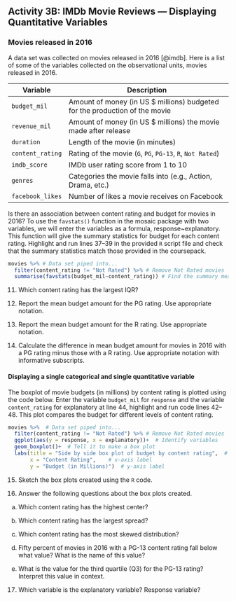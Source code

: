 ## Activity 3B:  IMDb Movie Reviews --- Displaying Quantitative Variables

### Movies released in 2016

A data set was collected on movies released in 2016 [@imdb].  Here is a list of some of the variables collected on the observational units, movies released in 2016.  

| **Variable** 	| **Description** |
|----	|-------------	|
| `budget_mil` | Amount of money (in US $ millions) budgeted for the production of the movie |
| `revenue_mil` | Amount of money (in US $ millions) the movie made after release|
| `duration` | Length of the movie (in minutes)|
| `content_rating` | Rating of the movie (`G`, `PG`, `PG-13`, `R`, `Not Rated`)|
| `imdb_score` | IMDb user rating score from 1 to 10 |
| `genres` | Categories the movie falls into (e.g., Action, Drama, etc.) |
| `facebook_likes` | Number of likes a movie receives on Facebook |

Is there an association between content rating and budget for movies in 2016?  To use the `favstats()` function in the mosaic package with two variables, we will enter the variables as a formula, response~explanatory.  This function will give the summary statistics for budget for each content rating.  Highlight and run lines 37--39 in the provided `R` script file and check that the summary statistics match those provided in the coursepack.

```r
movies %>% # Data set piped into...
  filter(content_rating != "Not Rated") %>% # Remove Not Rated movies
  summarise(favstats(budget_mil~content_rating)) # Find the summary measures for each content rating
```

11.  Which content rating has the largest IQR?

\vspace{0.8in}

12.  Report the mean budget amount for the PG rating.  Use appropriate notation.

\vspace{0.3in}

13.  Report the mean budget amount for the R rating.  Use appropriate notation.

\vspace{0.3in}

14. Calculate the difference in mean budget amount for movies in 2016 with a PG rating minus those with a R rating.  Use appropriate notation with informative subscripts.

\vspace{0.8in}

\newpage

#### Displaying a single categorical and single quantitative variable {-}

The boxplot of movie budgets (in millions) by content rating is plotted using
the code below.  Enter the variable `budget_mil` for `response` and the variable
`content_rating` for explanatory at line 44, highlight and run code lines
42--48. This plot compares the budget for different levels of content rating.

```r
movies %>%  # Data set piped into...
  filter(content_rating != "Not Rated") %>% # Remove Not Rated movies
  ggplot(aes(y = response, x = explanatory))+  # Identify variables
  geom_boxplot()+  # Tell it to make a box plot
  labs(title = "Side by side box plot of budget by content rating",  # Title
       x = "Content Rating",    # x-axis label
       y = "Budget (in Millions)")  # y-axis label
```

15. Sketch the box plots created using the `R` code.

\vspace{1.5in}


16. Answer the following questions about the box plots created.

   a. Which content rating has the highest center?
\vspace{0.2in}

   b. Which content rating has the largest spread?
\vspace{0.2in}

   c. Which content rating has the most skewed distribution?
\vspace{0.2in}

   d. Fifty percent of movies in 2016 with a PG-13 content rating fall below
   what value?  What is the name of this value?
\vspace{0.4in}

   e.  What is the value for the third quartile (Q3) for the PG-13 rating?
   Interpret this value in context.
\vspace{.8in}


17. Which variable is the explanatory variable? Response variable?

\vspace{0.4in}

